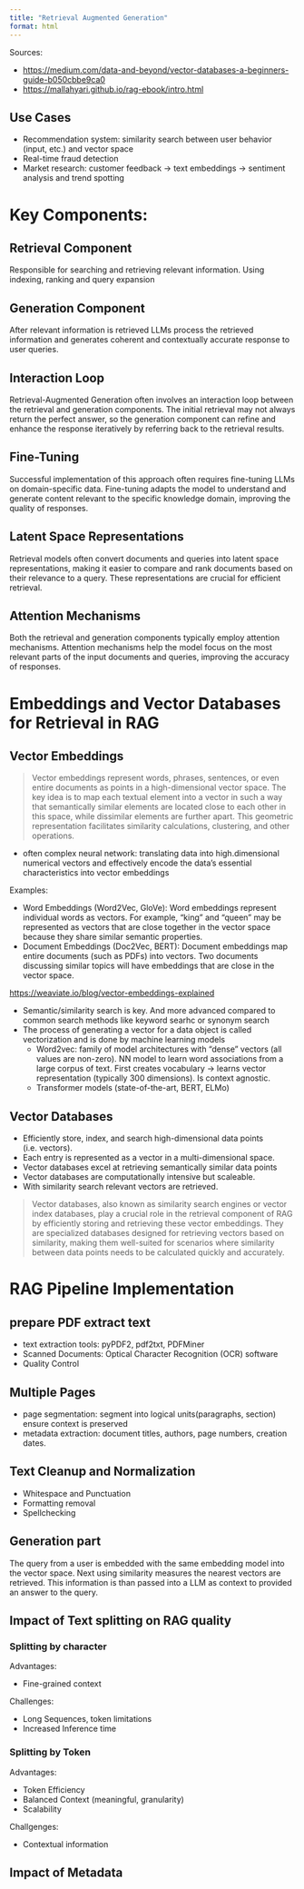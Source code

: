 ```yaml
---
title: "Retrieval Augmented Generation"
format: html
---
```



Sources:

- <https://medium.com/data-and-beyond/vector-databases-a-beginners-guide-b050cbbe9ca0>
- <https://mallahyari.github.io/rag-ebook/intro.html>




## Use Cases

- Recommendation system: similarity search between user behavior (input, etc.) and vector space
- Real-time fraud detection
- Market research: customer feedback -> text embeddings -> sentiment analysis and trend spotting

# Key Components: 

## Retrieval Component

Responsible for searching and retrieving relevant information. Using indexing, ranking and query expansion

## Generation Component 

After relevant information is retrieved LLMs process the retrieved information and generates coherent and contextually accurate response to user queries. 

## Interaction Loop

Retrieval-Augmented Generation often involves an interaction loop between the retrieval and generation components. The initial retrieval may not always return the perfect answer, so the generation component can refine and enhance the response iteratively by referring back to the retrieval results.

## Fine-Tuning

Successful implementation of this approach often requires fine-tuning LLMs on domain-specific data. Fine-tuning adapts the model to understand and generate content relevant to the specific knowledge domain, improving the quality of responses.

## Latent Space Representations

Retrieval models often convert documents and queries into latent space representations, making it easier to compare and rank documents based on their relevance to a query. These representations are crucial for efficient retrieval.

## Attention Mechanisms

Both the retrieval and generation components typically employ attention mechanisms. Attention mechanisms help the model focus on the most relevant parts of the input documents and queries, improving the accuracy of responses.

# Embeddings and Vector Databases for Retrieval in RAG


## Vector Embeddings

> Vector embeddings represent words, phrases, sentences, or even entire documents as points in a high-dimensional vector space. The key idea is to map each textual element into a vector in such a way that semantically similar elements are located close to each other in this space, while dissimilar elements are further apart. This geometric representation facilitates similarity calculations, clustering, and other operations.


- often complex neural network: translating data into high.dimensional numerical vectors and effectively encode the data's essential characteristics into vector embeddings

Examples: 

- Word Embeddings (Word2Vec, GloVe): Word embeddings represent individual words as vectors. For example, “king” and “queen” may be represented as vectors that are close together in the vector space because they share similar semantic properties.
- Document Embeddings (Doc2Vec, BERT): Document embeddings map entire documents (such as PDFs) into vectors. Two documents discussing similar topics will have embeddings that are close in the vector space.

<https://weaviate.io/blog/vector-embeddings-explained>

- Semantic/similarity search is key. And more advanced compared to common search methods like keyword searhc or synonym search
- The process of generating a vector for a data object is called vectorization and is done by machine learning models 
  - Word2vec: family of model architectures with "dense" vectors (all values are non-zero). NN model to learn word associations from a large corpus of text. First creates vocabulary -> learns vector representation (typically 300 dimensions). Is context agnostic.
  - Transformer models (state-of-the-art, BERT, ELMo)

## Vector Databases

- Efficiently store, index, and search high-dimensional data points (i.e. vectors). 
- Each entry is represented as a vector in a multi-dimensional space.
- Vector databases excel at retrieving semantically similar data points 
- Vector databases are computationally intensive but scaleable. 
- With similarity search relevant vectors are retrieved. 

> Vector databases, also known as similarity search engines or vector index databases, play a crucial role in the retrieval component of RAG by efficiently storing and retrieving these vector embeddings. They are specialized databases designed for retrieving vectors based on similarity, making them well-suited for scenarios where similarity between data points needs to be calculated quickly and accurately.


# RAG Pipeline Implementation 

## prepare PDF extract text
- text extraction tools: pyPDF2, pdf2txt, PDFMiner
- Scanned Documents: Optical Character Recognition (OCR) software 
- Quality Control

## Multiple Pages

- page segmentation: segment into logical units(paragraphs, section) ensure context is preserved
- metadata extraction: document titles, authors, page numbers, creation dates.

## Text Cleanup and Normalization

- Whitespace and Punctuation 
- Formatting removal
- Spellchecking

## Generation part

The query from a user is embedded with the same embedding model into the vector space. Next using similarity measures the nearest vectors are retrieved. This information is than passed into a LLM as context to provided an answer to the query. 

## Impact of Text splitting on RAG quality

### Splitting by character 

Advantages:

- Fine-grained context

Challenges:

- Long Sequences, token limitations 
- Increased Inference time 

### Splitting by Token

Advantages:

- Token Efficiency
- Balanced Context (meaningful, granularity)
- Scalability

Challgenges: 

- Contextual information

## Impact of Metadata
